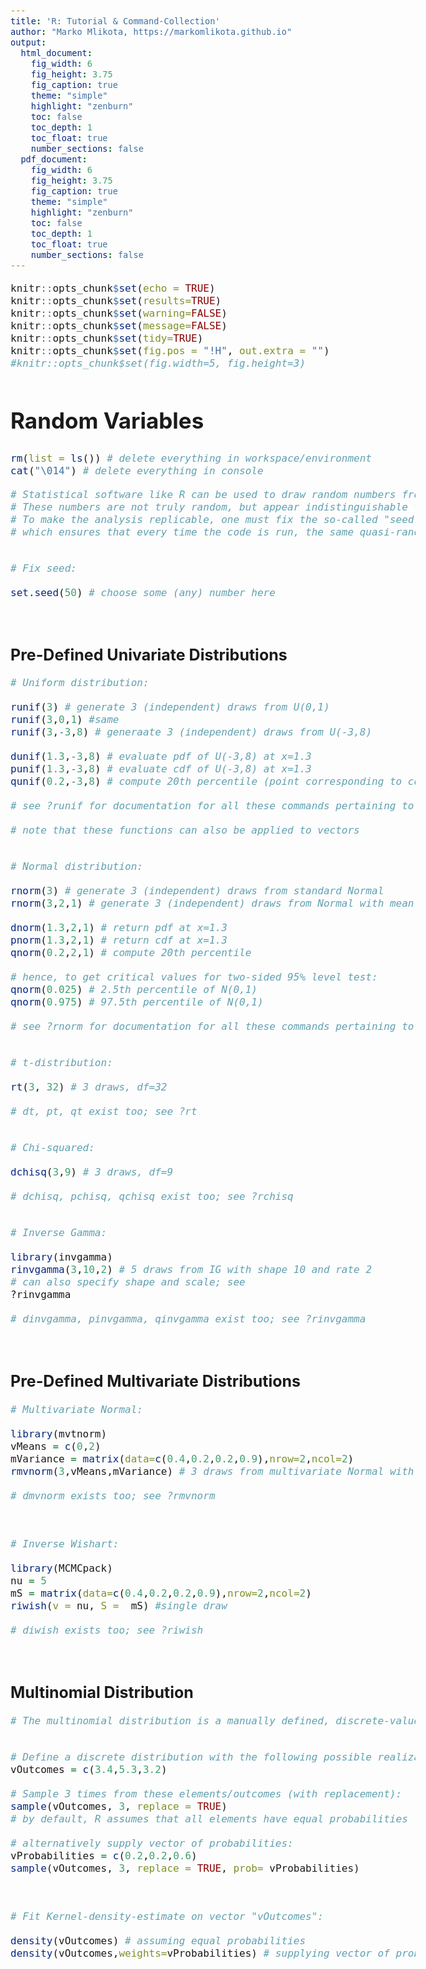 ```yaml
---
title: 'R: Tutorial & Command-Collection'
author: "Marko Mlikota, https://markomlikota.github.io"
output:
  html_document: 
    fig_width: 6
    fig_height: 3.75
    fig_caption: true
    theme: "simple"
    highlight: "zenburn"
    toc: false
    toc_depth: 1
    toc_float: true
    number_sections: false
  pdf_document:
    fig_width: 6
    fig_height: 3.75
    fig_caption: true
    theme: "simple"
    highlight: "zenburn"
    toc: false
    toc_depth: 1
    toc_float: true
    number_sections: false
---
```



<style type="text/css">
body, td {
   font-size: 18px;
}
code.r{
  font-size: 16px;
}
pre {
  font-size: 16px
}
h1 {
  font-size: 35px;
  margin: 60px 0px 30px 0px;
}
h2 {
  font-size: 25px;
}
#TOC {
  color: black; 
}

</style>

<script>
  var height=$('#primary').height(); // Calculate primary wrapper height
  $('#secondary').height(height); // Set the height it to sidebar
</script>




```r
knitr::opts_chunk$set(echo = TRUE)
knitr::opts_chunk$set(results=TRUE)
knitr::opts_chunk$set(warning=FALSE)
knitr::opts_chunk$set(message=FALSE)
knitr::opts_chunk$set(tidy=TRUE)
knitr::opts_chunk$set(fig.pos = "!H", out.extra = "")
#knitr::opts_chunk$set(fig.width=5, fig.height=3)
```


# Random Variables

```r

rm(list = ls()) # delete everything in workspace/environment
cat("\014")	# delete everything in console     


```

```r

# Statistical software like R can be used to draw random numbers from some specified distribution. 
# These numbers are not truly random, but appear indistinguishable from actual random numbers. 
# To make the analysis replicable, one must fix the so-called "seed", 
# which ensures that every time the code is run, the same quasi-random numbers are drawn.


# Fix seed:

set.seed(50) # choose some (any) number here


```

<br>

## Pre-Defined Univariate Distributions

```r

# Uniform distribution:

runif(3) # generate 3 (independent) draws from U(0,1)
runif(3,0,1) #same
runif(3,-3,8) # generaate 3 (independent) draws from U(-3,8)

dunif(1.3,-3,8) # evaluate pdf of U(-3,8) at x=1.3
punif(1.3,-3,8) # evaluate cdf of U(-3,8) at x=1.3
qunif(0.2,-3,8) # compute 20th percentile (point corresponding to cdf of 0.2)

# see ?runif for documentation for all these commands pertaining to Uniform disttribution

# note that these functions can also be applied to vectors


# Normal distribution:

rnorm(3) # generate 3 (independent) draws from standard Normal
rnorm(3,2,1) # generate 3 (independent) draws from Normal with mean 2 and standard deviation 1

dnorm(1.3,2,1) # return pdf at x=1.3
pnorm(1.3,2,1) # return cdf at x=1.3
qnorm(0.2,2,1) # compute 20th percentile

# hence, to get critical values for two-sided 95% level test:
qnorm(0.025) # 2.5th percentile of N(0,1)
qnorm(0.975) # 97.5th percentile of N(0,1)

# see ?rnorm for documentation for all these commands pertaining to Normal disttribution


# t-distribution:

rt(3, 32) # 3 draws, df=32

# dt, pt, qt exist too; see ?rt


# Chi-squared:

dchisq(3,9) # 3 draws, df=9

# dchisq, pchisq, qchisq exist too; see ?rchisq


# Inverse Gamma:

library(invgamma)
rinvgamma(3,10,2) # 5 draws from IG with shape 10 and rate 2
# can also specify shape and scale; see
?rinvgamma

# dinvgamma, pinvgamma, qinvgamma exist too; see ?rinvgamma


```

<br>

## Pre-Defined Multivariate Distributions

```r


# Multivariate Normal:

library(mvtnorm) 
vMeans = c(0,2)
mVariance = matrix(data=c(0.4,0.2,0.2,0.9),nrow=2,ncol=2)
rmvnorm(3,vMeans,mVariance) # 3 draws from multivariate Normal with specified mean and variance

# dmvnorm exists too; see ?rmvnorm



# Inverse Wishart:

library(MCMCpack)
nu = 5
mS = matrix(data=c(0.4,0.2,0.2,0.9),nrow=2,ncol=2)
riwish(v = nu, S =  mS) #single draw

# diwish exists too; see ?riwish


```

<br>

## Multinomial Distribution

```r

# The multinomial distribution is a manually defined, discrete-valued univariate distribution.


# Define a discrete distribution with the following possible realizations (outcomes):
vOutcomes = c(3.4,5.3,3.2)

# Sample 3 times from these elements/outcomes (with replacement):
sample(vOutcomes, 3, replace = TRUE)
# by default, R assumes that all elements have equal probabilities

# alternatively supply vector of probabilities:
vProbabilities = c(0.2,0.2,0.6)
sample(vOutcomes, 3, replace = TRUE, prob= vProbabilities) 



# Fit Kernel-density-estimate on vector "vOutcomes":

density(vOutcomes) # assuming equal probabilities
density(vOutcomes,weights=vProbabilities) # supplying vector of probabilities


```










